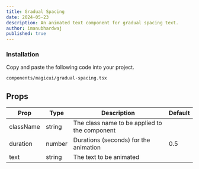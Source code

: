 ```yaml
---
title: Gradual Spacing
date: 2024-05-23
description: An animated text component for gradual spacing text.
author: imanubhardwaj
published: true
---
```


<ComponentPreview name="gradual-spacing-demo" />

<Steps>

  ### Installation

  Copy and paste the following code into your project.

  ```text
  components/magicui/gradual-spacing.tsx
  ```

  <ComponentSource name="gradual-spacing" />

</Steps>

## Props

| Prop        | Type            | Description                                        | Default |
| ----------- | --------------- | -------------------------------------------------- | ------- |
| className   | string          | The class name to be applied to the component      |         |
| duration    | number          | Durations (seconds) for the animation              | 0.5     |
| text       | string          | The text to be animated                            |         |
